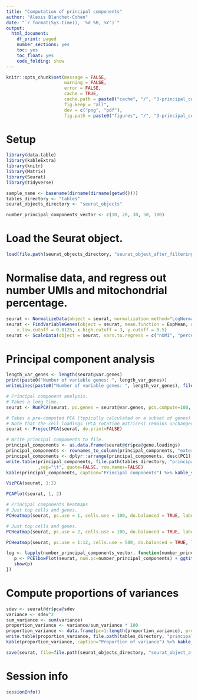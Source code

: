 ```yaml
---
title: "Computation of principal components"
author: "Alexis Blanchet-Cohen"
date: "`r format(Sys.time(), '%d %B, %Y')`"
output:
  html_document:
    df_print: paged
    number_sections: yes
    toc: yes
    toc_float: yes
    code_folding: show
---
```


```r
knitr::opts_chunk$set(message = FALSE,
                      warning = FALSE,
                      error = FALSE,
                      cache = TRUE,
                      cache.path = paste0("cache", "/", "3-principal_components", "/"),
                      fig.keep = "all",
                      dev = c("png", "pdf"),
                      fig.path = paste0("figures", "/", "3-principal_components", "/"))
```

# Setup
```r
library(data.table)
library(kableExtra)
library(knitr)
library(Matrix)
library(Seurat)
library(tidyverse)
```

```r
sample_name <- basename(dirname(dirname(getwd())))
tables_directory <- "tables"
seurat_objects_directory <- "seurat_objects"

number_principal_components_vector <- c(10, 20, 30, 50, 100)
```

# Load the Seurat object.
```r
load(file.path(seurat_objects_directory, "seurat_object_after_filtering.Rda"))
```

# Normalise data, and regress out number UMIs and mitochondrial percentage.
```r
seurat <- NormalizeData(object = seurat, normalization.method="LogNormalize", scale.factor=10000)
seurat <- FindVariableGenes(object = seurat, mean.function = ExpMean, dispersion.function = LogVMR, 
    x.low.cutoff = 0.0125, x.high.cutoff = 3, y.cutoff = 0.5)
seurat <- ScaleData(object = seurat, vars.to.regress = c("nUMI", "percent_mito"))
```

# Principal component analysis
```r
length_var_genes <- length(seurat@var.genes)
print(paste0("Number of variable genes: ", length_var_genes))
writeLines(paste0("Number of variable genes: ", length_var_genes), file.path(tables_directory, "number_of_variable_genes.txt"))

# Principal component analysis. 
# Takes a long time.
seurat <- RunPCA(seurat, pc.genes = seurat@var.genes, pcs.compute=100, do.print=FALSE)

# Takes a pre-computed PCA (typically calculated on a subset of genes) and projects this onto the entire dataset (all genes).
# Note that the cell loadings (PCA rotation matrices) remains unchanged, but now there are gene scores for all genes.
seurat <- ProjectPCA(seurat, do.print=FALSE)

# Write principal components to file.
principal_components <- as.data.frame(seurat@dr$pca@gene.loadings)
principal_components <- rownames_to_column(principal_components, "external_gene_id")
principal_components <- dplyr::arrange(principal_components, desc(PC1))
write.table(principal_components, file.path(tables_directory, "principal_components_variable_genes.txt")
            ,sep="\t", quote=FALSE, row.names=FALSE)
kable(principal_components, caption="Principal components") %>% kable_styling() %>% scroll_box(width = "100%", height = "200px")
```

```r
VizPCA(seurat, 1:2)

PCAPlot(seurat, 1, 2)

# Principal components heatmaps
# Just top cells and genes.
PCHeatmap(seurat, pc.use = 1, cells.use = 100, do.balanced = TRUE, label.columns=FALSE, main="PC: 1")
```

```r
# Just top cells and genes.
PCHeatmap(seurat, pc.use = 2, cells.use = 100, do.balanced = TRUE, label.columns=FALSE, main="PC: 2")
```

```r
PCHeatmap(seurat, pc.use = 1:12, cells.use = 500, do.balanced = TRUE, label.columns = FALSE, use.full = FALSE)
```

```r
log <- lapply(number_principal_components_vector, function(number_principal_components) {
   p <- PCElbowPlot(seurat, num.pc=number_principal_components) + ggtitle(paste0("Number of principal components: ", number_principal_components))
   show(p)
})
```

# Compute proportions of variances
```r
sdev <- seurat@dr$pca@sdev
variance <- sdev^2
sum_variance <- sum(variance)
proportion_variance <- variance/sum_variance * 100
proportion_variance <- data.frame(pc=1:length(proportion_variance), proportion_variance=proportion_variance)
write.table(proportion_variance, file.path(tables_directory, "principal_components_proportion_variance.txt"), sep="\t", quote=FALSE, row.names=FALSE, col.names=FALSE)
kable(proportion_variance, caption="Proportion of variance") %>% kable_styling() %>% scroll_box(width = "100%", height = "200px")
```

```r
save(seurat, file=file.path(seurat_objects_directory, "seurat_object_after_principal_components_analysis.Rda"))
```

# Session info
```r
sessionInfo()
```


